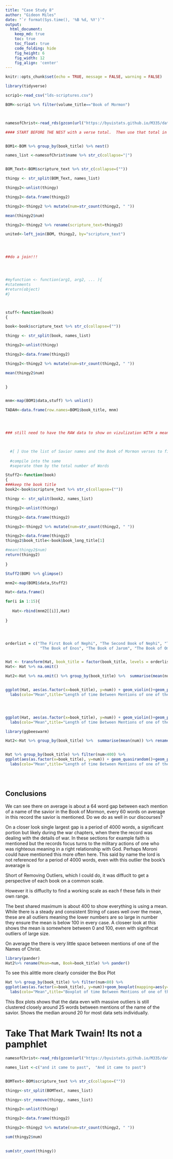 ```yaml
---
title: "Case Study 8"
author: "Gideon Miles"
date: "`r format(Sys.time(), '%B %d, %Y')`"
output:
  html_document:  
    keep_md: true
    toc: true
    toc_float: true
    code_folding: hide
    fig_height: 6
    fig_width: 12
    fig_align: 'center'
---
```


```r
knitr::opts_chunk$set(echo = TRUE, message = FALSE, warning = FALSE)
```



```r
library(tidyverse)

scrip1<-read_csv("lds-scriptures.csv")

BOM<-scrip1 %>% filter(volume_title=="Book of Mormon")



namesofChrist<-read_rds(gzcon(url("https://byuistats.github.io/M335/data/BoM_SaviorNames.rds")))

#### START BEFORE THE NEST with a verse total.  Then use that total in the GG plot, have on be a Geom of the raw data of gaps between mentions of the savior by book and another be the display of the book average  CAn they cshare the axis? I think so shouldnt take long tommrow


BOM1<-BOM %>% group_by(book_title) %>% nest()

names_list <-namesofChrist$name %>% str_c(collapse="|")


BOM_Text<-BOM$scripture_text %>% str_c(collapse=(""))

thingy <- str_split(BOM_Text, names_list)

thingy2<-unlist(thingy)

thingy2<-data.frame(thingy2)

thingy2<-thingy2 %>% mutate(num=str_count(thingy2, " "))

mean(thingy2$num)

thingy2<-thingy2 %>% rename(scripture_text=thingy2)

united<-left_join(BOM, thingy2, by="scripture_text")




##do a join!!!




#myfunction <- function(arg1, arg2, ... ){
#statements
#return(object)
#}



stuff<-function(book)
{

book<-book$scripture_text %>% str_c(collapse=(""))

thingy <- str_split(book, names_list)

thingy2<-unlist(thingy)

thingy2<-data.frame(thingy2)

thingy2<-thingy2 %>% mutate(num=str_count(thingy2, " "))

mean(thingy2$num)

  
}


mnm<-map(BOM1$data,stuff) %>% unlist()

TADAH<-data.frame(row.names=BOM1$book_title, mnm)




### still need to have the RAW data to show on vizulization WITH a mean along with it.  


  
  #[ ] Use the list of Savior names and the Book of Mormon verses to figure out the average number of words between references to the Savior
  
  #compile into the same
  #seperate them by the total number of Words
```



```r

Stuff2<-function(book)
{
###keep the book title
book2<-book$scripture_text %>% str_c(collapse=(""))

thingy <- str_split(book2, names_list)

thingy2<-unlist(thingy)

thingy2<-data.frame(thingy2)

thingy2<-thingy2 %>% mutate(num=str_count(thingy2, " "))

thingy2<-data.frame(thingy2)
thingy2$book_title<-book$book_long_title[1]

#mean(thingy2$num)
return(thingy2)
  
}

Stuff2(BOM) %>% glimpse()

mnm2<-map(BOM1$data,Stuff2)

Hat<-data.frame()

for(i in 1:15){
 
   Hat<-rbind(mnm2[[i]],Hat)
  
}





```



```r


orderlist = c("The First Book of Nephi", "The Second Book of Nephi", "The Book of Jacob",
               "The Book of Enos", "The Book of Jarom", "The Book of Omni", "The Words of Mormon", "The Book of Mosiah", "The Book of Alma", "The Book of Helaman", "The Third Book of Nephi", "The Fourth Book of Nephi", "The Book of Mormon", "The Book of Ether", "The Book of Moroni") 


Hat <- transform(Hat, book_title = factor(book_title, levels = orderlist)) 
Hat<- Hat %>% na.omit()

Hat2<-Hat %>% na.omit() %>% group_by(book_title) %>%  summarise(mean(num)) %>% rename(num="mean(num)")


ggplot(Hat, aes(as.factor(x=book_title), y=num)) + geom_violin()+geom_point(Hat2, mapping=aes(x=book_title, y=mean(num),size=num), col="blue")+facet_wrap(~book_title)+
  labs(colo="Mean",title="Length of time Between Mentions of one of the Names of the Savior Common Scale", y="Words Between Mention", x="Book")




ggplot(Hat, aes(as.factor(x=book_title), y=num)) + geom_violin()+geom_point(Hat2, mapping=aes(x=book_title, y=mean(num),size=num), col="blue")+facet_wrap(~book_title, scales="free")+
  labs(colo="Mean",title="Length of time Between Mentions of one of the Names of the Savior A Closer Look", y="Words Between Mention", x="Book")


```


```r

library(ggbeeswarm)

Hat2<-Hat %>% group_by(book_title) %>%  summarise(mean(num)) %>% rename(num="mean(num)")


Hat %>% group_by(book_title) %>% filter(num<400) %>% 
ggplot(aes(as.factor(x=book_title), y=num)) + geom_quasirandom()+geom_point(Hat2, mapping=aes(x=book_title, y=num,size=num), col="blue")+facet_wrap(~book_title)+
  labs(colo="Mean",title="Length of time Between Mentions of one of the Names of the Savior", subtitle="Outliers Removed", y="Words Between Mention", x="Book")





```

## Conclusions

We can see there on average is about a 64 word gap between each mention of a name of the savior in the Book of Mormon, every 60 words on average in this record the savior is mentioned.  Do we do as well in our discourses?  

On a closer look single largest gap is a period of 4000 words, a significant portion but likely during the war chapters, when there the record was dealing with the details of war.  In these sections for example faith is mentioned but the records focus turns to the military actions of one who was righteous meaning in a right relationship with God.  Perhaps Moroni could have mentioned this more often here. This said by name the lord is not referenced for a period of 4000 words, even with this outlier the book's avearage is 

Short of Removing Outliers, which I could do, it was diffuclt to get a perspective of each book on a common scale.

However it is diffuclty to find a working scale as each f these falls in their own range.  

The best shared maximum is about 400 to show everything is using a mean.  While there is a steady and consistent String of cases well over the mean, these are all outliers meaning the lower numbers are so large in number they ensure the mean is below 100 in every case. A closeer look at this shows the mean is somewhere between 0 and 100, even with signifncat outliers of large size.  

On average the there is very little space between mentions of one of the Names of Christ.

```r
library(pander)
Hat2%>% rename(Mean=num, Book=book_title) %>% pander()
```

To see this alittle more clearly consider the Box Plot

```r
Hat %>% group_by(book_title) %>% filter(num<80) %>% 
ggplot(aes(as.factor(x=book_title), y=num))+geom_boxplot(mapping=aes(y=num))+facet_wrap(~book_title)+
  labs(colo="Mean",title="Boxplot of time Between Mentions of one of the Names of the Savior", subtitle="Outliers Removed", y="Words Between Mention", x="Book")
```

This Box plots shows that the data even with massive outliers is still clustered closely around 25 words between mentions of the name of the savior.  Shows the median around 20 for most data sets individually.










# Take That Mark Twain! Its not a pamphlet

```r


namesofChrist<-read_rds(gzcon(url("https://byuistats.github.io/M335/data/BoM_SaviorNames.rds")))

names_list <-c("and it came to past",  "And it came to past")


BOMText<-BOM$scripture_text %>% str_c(collapse=(""))

thingy<-str_split(BOMText, names_list)

thingy<-str_remove(thingy, names_list)

thingy2<-unlist(thingy)

thingy2<-data.frame(thingy2)

thingy2<-thingy2 %>% mutate(num=str_count(thingy2, " "))

sum(thingy2$num)
                 

sum(str_count(thingy))
```


